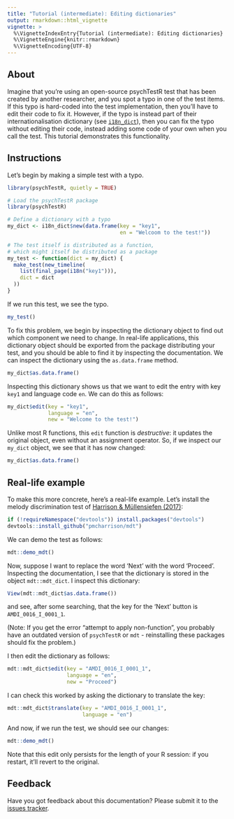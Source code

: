 ```yaml
---
title: "Tutorial (intermediate): Editing dictionaries"
output: rmarkdown::html_vignette
vignette: >
  %\VignetteIndexEntry{Tutorial (intermediate): Editing dictionaries}
  %\VignetteEngine{knitr::rmarkdown}
  %\VignetteEncoding{UTF-8}
---
```


## About

Imagine that you're using an open-source psychTestR test 
that has been created by another researcher,
and you spot a typo in one of the test items.
If this typo is hard-coded into the test implementation,
then you'll have to edit their code to fix it.
However, if the typo is instead part of their internationalisation dictionary
(see [`i18n_dict`](https://pmcharrison.github.io/psychTestR/reference/i18n_dict.html)),
then you can fix the typo without editing their code,
instead adding some code of your own when you call the test.
This tutorial demonstrates this functionality.

## Instructions

Let's begin by making a simple test with a typo.

```r
library(psychTestR, quietly = TRUE)
```

```r
# Load the psychTestR package
library(psychTestR)

# Define a dictionary with a typo
my_dict <- i18n_dict$new(data.frame(key = "key1",
                                    en = "Welcoom to the test!"))

# The test itself is distributed as a function,
# which might itself be distributed as a package
my_test <- function(dict = my_dict) {
  make_test(new_timeline(
    list(final_page(i18n("key1"))),
    dict = dict
  ))
}
```

If we run this test, we see the typo.

``` r
my_test()
```

To fix this problem, we begin by inspecting the dictionary object
to find out which component we need to change.
In real-life applications, 
this dictionary object should be exported from the package
distributing your test, 
and you should be able to find it by inspecting the documentation.
We can inspect the dictionary using the `as.data.frame` method.

```r
my_dict$as.data.frame()
```

Inspecting this dictionary shows us that we want to edit the entry
with key `key1` and language code `en`.
We can do this as follows:

```r
my_dict$edit(key = "key1",
             language = "en",
             new = "Welcome to the test!")
```

Unlike most R functions, this `edit` function is *destructive*:
it updates the original object, even without an assignment operator.
So, if we inspect our `my_dict` object, we see that it has now changed:

```r
my_dict$as.data.frame()
```

## Real-life example

To make this more concrete, here's a real-life example.
Let's install the melody discrimination test of
[Harrison & Müllensiefen (2017)](https://github.com/pmcharrison/mdt):

``` r
if (!requireNamespace("devtools")) install.packages("devtools")
devtools::install_github("pmcharrison/mdt")
```

We can demo the test as follows:

``` r
mdt::demo_mdt()
```

Now, suppose I want to replace the word 'Next' with the word 'Proceed'.
Inspecting the documentation, I see that the dictionary is stored 
in the object `mdt::mdt_dict`.
I inspect this dictionary:

```r
View(mdt::mdt_dict$as.data.frame())
```

and see, after some searching, that the key for the 'Next' button 
is `AMDI_0016_I_0001_1`.

(Note: If you get the error "attempt to apply non-function", 
you probably have an outdated version of `psychTestR` or `mdt` - 
reinstalling these packages should fix the problem.)

I then edit the dictionary as follows:

``` r
mdt::mdt_dict$edit(key = "AMDI_0016_I_0001_1", 
                   language = "en",
                   new = "Proceed")
```

I can check this worked by asking the dictionary to translate the key:

``` r
mdt::mdt_dict$translate(key = "AMDI_0016_I_0001_1", 
                        language = "en")
```

And now, if we run the test, we should see our changes:

``` r
mdt::demo_mdt()
```

Note that this edit only persists for the length of your R session:
if you restart, it'll revert to the original.

## Feedback

Have you got feedback about this documentation? 
Please submit it to the [issues tracker](https://github.com/pmcharrison/psychTestR/issues).
